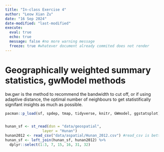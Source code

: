 ```yaml
---
title: "In-class Exercise 4"
author: "Leow Xian Zu"
date: "16 Sep 2024"
date-modified: "last-modified"
execute:
  eval: true
  echo: true 
  message: false #no more warning message
  freeze: true #whatever document already commited does not render
---
```


# Geographically weighted summary statistics, gwModel methods

bw.gwr is the method to recommend the bandwidth to cut off, or if using adaptive distance, the optimal number of neighbours to get statistifically signifant insights as much as possible.

```r
pacman::p_load(sf, spdep, tmap, tidyverse, knitr, GWmodel, ggstatsplot)


hunan_sf <- st_read(dsn = "data/geospatial", 
                 layer = "Hunan")
hunan2012 <- read_csv("data/aspatial/Hunan_2012.csv") #read_csv is better
hunan_sf <- left_join(hunan_sf, hunan2012) %>%
  dplyr::select(1:3, 7, 15, 16, 31, 32)


```
